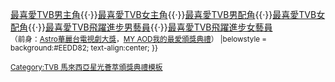 {{Navbox with columns
| name      = TVB 馬來西亞星光薈萃頒獎典禮最喜愛TVB女配角
| title     = {{{1|}}} [[TVB 馬來西亞星光薈萃頒獎典禮]][[TVB 馬來西亞星光薈萃頒獎典禮最喜愛TVB女配角|最喜愛TVB女配角]]
|titlestyle = background: #EEDD82
|colwidth = 300px
|col1 = 2010 [[陳法拉]]<br />2014 [[陳敏之]]
|col2 = 2011 [[陳敏之]]<br />2015 [[姚子羚]]
|col3 = 2012 [[胡定欣]]<br />2016 [[滕麗名]] 
|col4 = 2013 [[胡定欣]]<br />2017 [[姚子羚]]  
|below  = [[TVB 馬來西亞星光薈萃頒獎典禮最喜愛TVB電視劇集|最喜愛TVB電視劇集]]{{·}}[[TVB 馬來西亞星光薈萃頒獎典禮最喜愛TVB男主角|最喜愛TVB男主角]]{{·}}[[TVB 馬來西亞星光薈萃頒獎典禮最喜愛TVB女主角|最喜愛TVB女主角]]{{·}}[[TVB 馬來西亞星光薈萃頒獎典禮最喜愛TVB男配角|最喜愛TVB男配角]]{{·}}[[TVB 馬來西亞星光薈萃頒獎典禮最喜愛TVB女配角|最喜愛TVB女配角]]{{·}}[[TVB 馬來西亞星光薈萃頒獎典禮最喜愛TVB飛躍進步男藝員|最喜愛TVB飛躍進步男藝員]]{{·}}[[TVB 馬來西亞星光薈萃頒獎典禮最喜愛TVB飛躍進步女藝員|最喜愛TVB飛躍進步女藝員]]<br><small>（前身：[[Astro華麗台電視劇大獎]]，[[MY AOD我的最愛頒獎典禮]]）
|belowstyle = background:#EEDD82; text-align:center; 
}}
<noinclude>
{{collapsible option}}
[[Category:TVB 馬來西亞星光薈萃頒獎典禮模板]]
</noinclude>